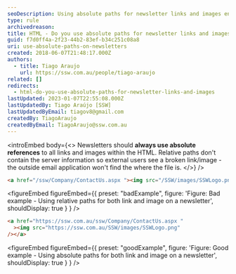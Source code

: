 ```yaml
---
seoDescription: Using absolute paths for newsletter links and images ensures a seamless user experience by providing a reliable reference for external users.
type: rule
archivedreason:
title: HTML - Do you use absolute paths for newsletter links and images?
guid: f7d0ff4a-2f23-44b2-83ef-b34c251c08a8
uri: use-absolute-paths-on-newsletters
created: 2018-06-07T21:48:17.000Z
authors:
  - title: Tiago Araujo
    url: https://ssw.com.au/people/tiago-araujo
related: []
redirects:
  - html-do-you-use-absolute-paths-for-newsletter-links-and-images
lastUpdated: 2023-01-07T22:55:08.000Z
lastUpdatedBy: Tiago Araújo [SSW]
lastUpdatedByEmail: tiagov8@gmail.com
createdBy: TiagoAraujo
createdByEmail: TiagoAraujo@ssw.com.au
---
```


<introEmbed
  body={<>
Newsletters should **always use absolute references** to all links and images within the HTML. Relative paths don't contain the server information so external users see a broken link/image - the outside email application won't find the where the file is.
  </>}
/>
```html
<a href="/ssw/Company/ContactUs.aspx "><img src="/SSW/images/SSWLogo.png" /></a>
```

<figureEmbed figureEmbed={{
  preset: "badExample",
  figure: 'Figure: Bad example - Using relative paths for both link and image on a newsletter',
  shouldDisplay: true
} } />


```html
<a href="https://ssw.com.au/ssw/Company/ContactUs.aspx "
  ><img src="https://ssw.com.au/SSW/images/SSWLogo.png"
/></a>
```

<figureEmbed figureEmbed={{
  preset: "goodExample",
  figure: 'Figure: Good example - Using absolute paths for both link and image on a newsletter',
  shouldDisplay: true
} } />
